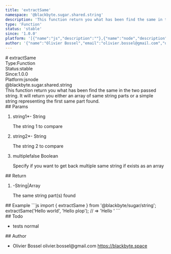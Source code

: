 ```yaml
---
title: 'extractSame'
namespace: '@blackbyte.sugar.shared.string'
description: 'This function return you what has been find the same in the two passed string. It will return you either an array of same string parts or a simple string representing the first same part found.'
type: 'Function'
status: 'stable'
since: '1.0.0'
platform: '[{"name":"js","description":""},{"name":"node","description":""}]'
author: '{"name":"Olivier Bossel","email":"olivier.bossel@gmail.com","url":"https://blackbyte.space"}'
---
```

<div class="docmap -mdx">
# extractSame
<div class="docmap_metas">
<div class="docmap_type"><span class="docmap_type-label">Type:</span><span class="docmap_type-value">Function</span></div>
<div class="docmap_status"><span class="docmap_status-label">Status:</span><span class="docmap_status-value -stable">stable</span></div>
<div class="docmap_since"><span class="docmap_since-label">Since:</span><span class="docmap_since-value">1.0.0</span></div>
<div class="docmap_platform"><span class="docmap_platform-label">Platform:</span><span class="docmap_platform-value -js">js</span><span class="docmap_platform-value -node">node</span></div>
</div>
<div class="docmap_namespace">@blackbyte.sugar.shared.string</div>
<div class="docmap_description typo-lead typo-format">
This function return you what has been find the same in the two passed string.
It will return you either an array of same string parts or a simple string
representing the first same part found.
</div>
<div class="docmap_params">
## Params
<ol class="docmap_list">
<li class="docmap_item">
<span class="docmap_name">string1<span class="docmap_required">*</span></span><span class="docmap_default">-</span> <span class="docmap_type">String</span>
<p class="docmap_description">The string 1 to compare</p>
</li>
<li class="docmap_item">
<span class="docmap_name">string2<span class="docmap_required">*</span></span><span class="docmap_default">-</span> <span class="docmap_type">String</span>
<p class="docmap_description">The string 2 to compare</p>
</li>
<li class="docmap_item">
<span class="docmap_name">multiple</span><span class="docmap_default">false</span> <span class="docmap_type">Boolean</span>
<p class="docmap_description">Specify if you want to get back multiple same string if exists as an array</p>
</li>
</ol>
</div>
<div class="docmap_return">
## Return
<ol class="docmap_list">
<li class="docmap_item">
<span class="docmap_default">-</span><span class="docmap_type">String&vert;Array</span>
<p class="docmap_description">The same string part&lpar;s&rpar; found</p>
</li>
</ol>
</div>
<div class="docmap_examples">
## Example
<s-code language="js" header>
```js
import { extractSame } from '@blackbyte/sugar/string';
extractSame('Hello world', 'Hello plop'); // => 'Hello '
```
</s-code>
</div>
<div class="docmap_todo">
## Todo
<ul class="docmap_list">
<li class="docmap_item">
<span class="docmap_description">tests</span>
<span class="docmap_priority -normal">normal</span>
</li>
</ul>
</div>
<div class="docmap_author">
## Author
<ul class="docmap_list">
<li class="docmap_item">
<span class="docmap_name">Olivier Bossel</span>
<span class="docmap_email">olivier.bossel@gmail.com</span>
<a href="https://blackbyte.space" target="_blank" class="docmap_url">https://blackbyte.space</a>
</li>
</ul>
</div>
</div>